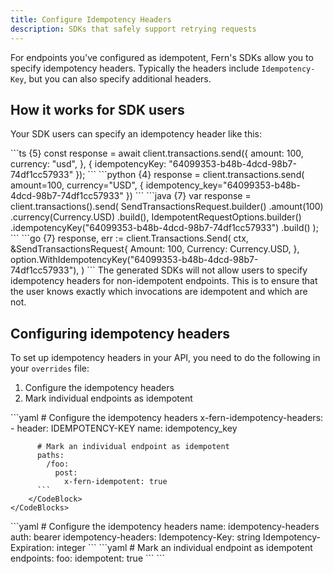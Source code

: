 ```yaml
---
title: Configure Idempotency Headers
description: SDKs that safely support retrying requests
---
```


For endpoints you've configured as idempotent, Fern's SDKs allow you to
specify idempotency headers. Typically the headers include `Idempotency-Key`,
but you can also specify additional headers.

## How it works for SDK users

Your SDK users can specify an idempotency header like this:

<CodeBlocks>
  <CodeBlock title="TypeScript">
    ```ts {5}
    const response = await client.transactions.send({
      amount: 100,
      currency: "usd",
    }, {
      idempotencyKey: "64099353-b48b-4dcd-98b7-74df1cc57933"
    });
    ```
  </CodeBlock>
  <CodeBlock title="Python">
    ```python {4}
    response = client.transactions.send(
      amount=100, 
      currency="USD", {
      idempotency_key="64099353-b48b-4dcd-98b7-74df1cc57933"
    })
    ```
  </CodeBlock>
  <CodeBlock title="Java">
    ```java {7}
    var response = client.transactions().send(
      SendTransactionsRequest.builder()
        .amount(100)
        .currency(Currency.USD)
        .build(),
      IdempotentRequestOptions.builder()
        .idempotencyKey("64099353-b48b-4dcd-98b7-74df1cc57933")
        .build()
    );
    ```
  </CodeBlock>
  <CodeBlock title="Go">
    ```go {7}
    response, err := client.Transactions.Send(
      ctx,
      &SendTransactionsRequest{
        Amount: 100,
        Currency: Currency.USD,
      },
      option.WithIdempotencyKey("64099353-b48b-4dcd-98b7-74df1cc57933"),
    )
    ```
  </CodeBlock>
</CodeBlocks>

<Note>
  The generated SDKs will not allow users to specify idempotency headers
for non-idempotent endpoints. This is to ensure that the user knows exactly
which invocations are idempotent and which are not.
</Note>

## Configuring idempotency headers

To set up idempotency headers in your API, you need to do the following in your `overrides` file:
1. Configure the idempotency headers
1. Mark individual endpoints as idempotent

<Tabs>
  <Tab title="OpenAPI">
    <CodeBlocks>
      <CodeBlock title="openapi-overrides.yml">
          ```yaml
          # Configure the idempotency headers
          x-fern-idempotency-headers:
            - header: IDEMPOTENCY-KEY
              name: idempotency_key
          
          # Mark an individual endpoint as idempotent
          paths:
            /foo:
              post:
                x-fern-idempotent: true
          ```
        </CodeBlock>
    </CodeBlocks>
  </Tab>

  <Tab title="Fern Definition">
    <CodeBlocks>
      <CodeBlock title="api.yml">
        ```yaml
        # Configure the idempotency headers
        name: idempotency-headers
        auth: bearer
        idempotency-headers:
          Idempotency-Key: string
          Idempotency-Expiration: integer
        ```
      </CodeBlock>
      <CodeBlock title="service.yml">
        ```yaml
        # Mark an individual endpoint as idempotent
        endpoints:
          foo:
            idempotent: true
        ```
      </CodeBlock>
    </CodeBlocks>
  </Tab>
</Tabs>
```
